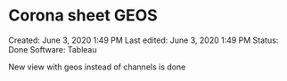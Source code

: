 # Corona sheet GEOS

Created: June 3, 2020 1:49 PM
Last edited: June 3, 2020 1:49 PM
Status: Done
Software: Tableau

New view with geos instead of channels is done